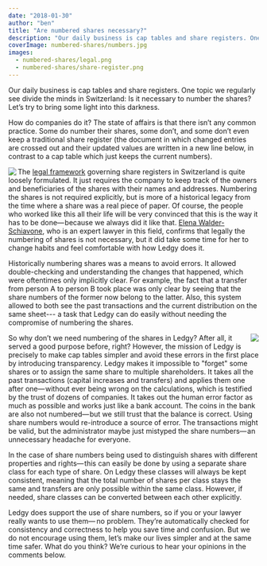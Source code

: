 ```yaml
---
date: "2018-01-30"
author: "ben"
title: "Are numbered shares necessary?"
description: "Our daily business is cap tables and share registers. One topic we regularly see divide the minds in Switzerland: Is it necessary to number the shares? Let’s try to bring some light into this darkness."
coverImage: numbered-shares/numbers.jpg
images:
  - numbered-shares/legal.png
  - numbered-shares/share-register.png
---
```


Our daily business is cap tables and share registers. One topic we regularly see divide the minds in Switzerland: Is it necessary to number the shares? Let’s try to bring some light into this darkness.

How do companies do it? The state of affairs is that there isn’t any common practice. Some do number their shares, some don’t, and some don’t even keep a traditional share register (the document in which changed entries are crossed out and their updated values are written in a new line below, in contrast to a cap table which just keeps the current numbers).


<Img src="legal.png" align="left" caption="Legal text governing share registers in Switzerland" />

The [legal framework](https://www.admin.ch/opc/de/classified-compilation/19110009/index.html#a686) governing share registers in Switzerland is quite loosely formulated. It just requires the company to keep track of the owners and beneficiaries of the shares with their names and addresses. Numbering the shares is not required explicitly, but is more of a historical legacy from the time where a share was a real piece of paper. Of course, the people who worked like this all their life will be very convinced that this is the way it has to be done— because we always did it like that. [Elena Walder-Schiavone](http://www.smartuplaw.ch/), who is an expert lawyer in this field, confirms that legally the numbering of shares is not necessary, but it did take some time for her to change habits and feel comfortable with how Ledgy does it.

Historically numbering shares was a means to avoid errors. It allowed double-checking and understanding the changes that happened, which were oftentimes only implicitly clear. For example, the fact that a transfer from person A to person B took place was only clear by seeing that the share numbers of the former now belong to the latter. Also, this system allowed to both see the past transactions and the current distribution on the same sheet--- a task that Ledgy can do easily without needing the compromise of numbering the shares.


<Img src="share-register.png" align="right" caption="An example of how share numbers were used to track transactions— the equivalent transactions on Ledgy" />

So why don’t we need numbering of the shares in Ledgy? After all, it served a good purpose before, right? However, the mission of Ledgy is precisely to make cap tables simpler and avoid these errors in the first place by introducing transparency. Ledgy makes it impossible to "forget" some shares or to assign the same share to multiple shareholders. It takes all the past transactions (capital increases and transfers) and applies them one after one— without ever being wrong on the calculations, which is testified by the trust of dozens of companies. It takes out the human error factor as much as possible and works just like a bank account. The coins in the bank are also not numbered— but we still trust that the balance is correct. Using share numbers would re-introduce a source of error. The transactions might be valid, but the administrator maybe just mistyped the share numbers— an unnecessary headache for everyone.

In the case of share numbers being used to distinguish shares with different properties and rights— this can easily be done by using a separate share class for each type of share. On Ledgy these classes will always be kept consistent, meaning that the total number of shares per class stays the same and transfers are only possible within the same class. However, if needed, share classes can be converted between each other explicitly.

Ledgy does support the use of share numbers, so if you or your lawyer really wants to use them—  no problem. They’re automatically checked for consistency and correctness to help you save time and confusion. But we do not encourage using them, let’s make our lives simpler and at the same time safer. What do you think? We’re curious to hear your opinions in the comments below.
